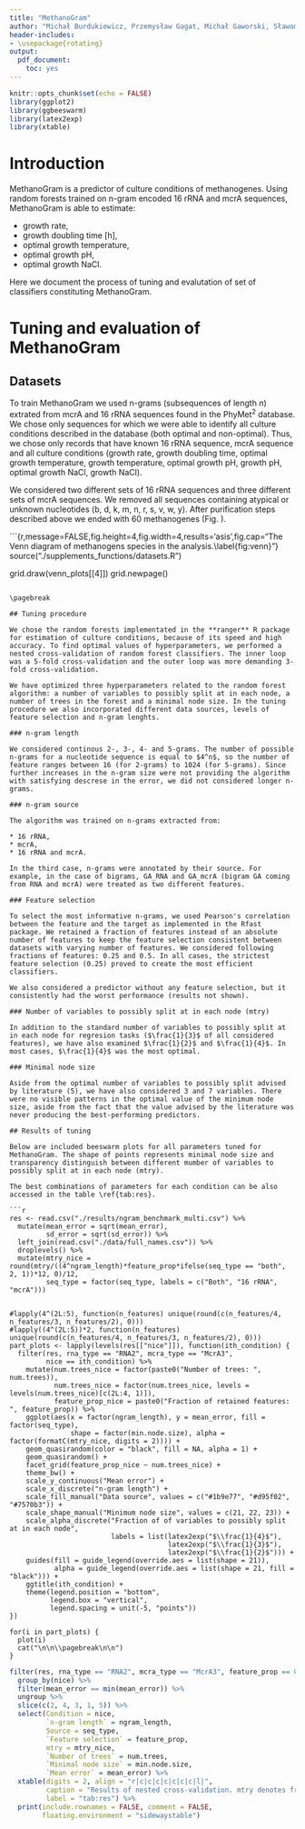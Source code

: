 ```yaml
---
title: "MethanoGram"
author: "Michał Burdukiewicz, Przemysław Gagat, Michał Gaworski, Sławomir Jabłoński, Paweł Mackiewicz, Marcin Łukaszewicz"
header-includes:
- \usepackage{rotating}
output: 
  pdf_document: 
    toc: yes
---
```


```r
knitr::opts_chunk$set(echo = FALSE)
library(ggplot2)
library(ggbeeswarm)
library(latex2exp)
library(xtable)
```

# Introduction

MethanoGram is a predictor of culture conditions of methanogenes. Using random forests trained on n-gram encoded 16 rRNA and mcrA sequences, MethanoGram is able to estimate:

* growth rate, 
* growth doubling time [h], 
* optimal growth temperature, 
* optimal growth pH,
* optimal growth NaCl.

Here we document the process of tuning and evalutation of set of classifiers constituting MethanoGram.

# Tuning and evaluation of MethanoGram

## Datasets 

To train MethanoGram we used n-grams (subsequences of length $n$) extrated from mcrA and 16 rRNA sequences found in the PhyMet$^2$ database. We chose only sequences for which we were able to identify all culture conditions described in the database (both optimal and non-optimal). Thus, we chose only records that have known 16 rRNA sequence, mcrA sequence and all culture conditions (growth rate, growth doubling time, optimal growth temperature, growth temperature, optimal growth pH, growth pH, optimal growth NaCl, growth NaCl). 

We considered two different sets of 16 rRNA sequences and three different sets of mcrA sequences. We removed all sequences containing atypical or unknown nucleotides (b, d, k, m, n, r, s, v, w, y). After purification steps described above we ended with 60 methanogenes (Fig. \ref{fig:venn}). 


```{r,message=FALSE,fig.height=4,fig.width=4,results='asis',fig.cap="The Venn diagram of methanogens species in the analysis.\\label{fig:venn}"}
source("./supplements_functions/datasets.R")

grid.draw(venn_plots[[4]])
grid.newpage()
```

\pagebreak

## Tuning procedure

We chose the random forests implementated in the **ranger** R package for estimation of culture conditions, because of its speed and high accuracy. To find optimal values of hyperparameters, we performed a nested cross-validation of random forest classifiers. The inner loop was a 5-fold cross-validation and the outer loop was more demanding 3-fold cross-validation. 

We have optimized three hyperparameters related to the random forest algorithm: a number of variables to possibly split at in each node, a number of trees in the forest and a minimal node size. In the tuning procedure we also incorporated different data sources, levels of feature selection and n-gram lenghts.

### n-gram length

We considered continous 2-, 3-, 4- and 5-grams. The number of possible n-grams for a nucleotide sequence is equal to $4^n$, so the number of feature ranges between 16 (for 2-grams) to 1024 (for 5-grams). Since further increases in the n-gram size were not providing the algorithm with satisfying descrese in the error, we did not considered longer n-grams. 

### n-gram source

The algorithm was trained on n-grams extracted from:

* 16 rRNA,
* mcrA,
* 16 rRNA and mcrA.

In the third case, n-grams were annotated by their source. For example, in the case of bigrams, GA_RNA and GA_mcrA (bigram GA coming from RNA and mcrA) were treated as two different features.

### Feature selection

To select the most informative n-grams, we used Pearson's correlation between the feature and the target as implemented in the Rfast package. We retained a fraction of features instead of an absolute number of features to keep the feature selection consistent between datasets with varying number of features. We considered following fractions of features: 0.25 and 0.5. In all cases, the strictest feature selection (0.25) proved to create the most efficient classifiers.

We also considered a predictor without any feature selection, but it consistently had the worst performance (results not shown).

### Number of variables to possibly split at in each node (mtry)

In addition to the standard number of variables to possibly split at in each node for regresion tasks ($\frac{1}{3}$ of all considered features), we have also examined $\frac{1}{2}$ and $\frac{1}{4}$. In most cases, $\frac{1}{4}$ was the most optimal.

### Minimal node size

Aside from the optimal number of variables to possibly split advised by literature (5), we have also considered 3 and 7 variables. There were no visible patterns in the optimal value of the minimum node size, aside from the fact that the value advised by the literature was never producing the best-performing predictors.

## Results of tuning

Below are included beeswarm plots for all parameters tuned for MethanoGram. The shape of points represents minimal node size and transparency distinguish between different mumber of variables to possibly split at in each node (mtry).

The best combinations of parameters for each condition can be also accessed in the table \ref{tab:res}.

```r
res <- read.csv("./results/ngram_benchmark_multi.csv") %>% 
  mutate(mean_error = sqrt(mean_error),
         sd_error = sqrt(sd_error)) %>% 
  left_join(read.csv("./data/full_names.csv")) %>% 
  droplevels() %>% 
  mutate(mtry_nice = round(mtry/((4^ngram_length)*feature_prop*ifelse(seq_type == "both", 2, 1))*12, 0)/12,
         seq_type = factor(seq_type, labels = c("Both", "16 rRNA", "mcrA")))


#lapply(4^(2L:5), function(n_features) unique(round(c(n_features/4, n_features/3, n_features/2), 0)))
#lapply((4^(2L:5))*2, function(n_features) unique(round(c(n_features/4, n_features/3, n_features/2), 0)))
part_plots <- lapply(levels(res[["nice"]]), function(ith_condition) {
  filter(res, rna_type == "RNA2", mcra_type == "McrA3",
         nice == ith_condition) %>% 
    mutate(num.trees_nice = factor(paste0("Number of trees: ", num.trees)),
           num.trees_nice = factor(num.trees_nice, levels = levels(num.trees_nice)[c(2L:4, 1)]),
           feature_prop_nice = paste0("Fraction of retained features: ", feature_prop)) %>% 
    ggplot(aes(x = factor(ngram_length), y = mean_error, fill = factor(seq_type), 
               shape = factor(min.node.size), alpha = factor(formatC(mtry_nice, digits = 2)))) +
    geom_quasirandom(color = "black", fill = NA, alpha = 1) +
    geom_quasirandom() +
    facet_grid(feature_prop_nice ~ num.trees_nice) +
    theme_bw() +
    scale_y_continuous("Mean error") +
    scale_x_discrete("n-gram length") +
    scale_fill_manual("Data source", values = c("#1b9e77", "#d95f02", "#7570b3")) +
    scale_shape_manual("Minimum node size", values = c(21, 22, 23)) +
    scale_alpha_discrete("Fraction of of variables to possibly split at in each node",
                         labels = list(latex2exp("$\\frac{1}{4}$"),
                                       latex2exp("$\\frac{1}{3}$"),
                                       latex2exp("$\\frac{1}{2}$"))) +
    guides(fill = guide_legend(override.aes = list(shape = 21)),
           alpha = guide_legend(override.aes = list(shape = 21, fill = "black"))) +
    ggtitle(ith_condition) +
    theme(legend.position = "bottom",
          legend.box = "vertical",
          legend.spacing = unit(-5, "points"))
})

for(i in part_plots) {
  plot(i)
  cat("\n\n\\pagebreak\n\n")
}
```


```r
filter(res, rna_type == "RNA2", mcra_type == "McrA3", feature_prop == 0.25) %>% 
  group_by(nice) %>% 
  filter(mean_error == min(mean_error)) %>% 
  ungroup %>% 
  slice(c(2, 4, 3, 1, 5)) %>% 
  select(Condition = nice, 
         `n-gram length` = ngram_length,
         Source = seq_type,
         `Feature selection` = feature_prop,
         mtry = mtry_nice, 
         `Number of trees` = num.trees,
         `Minimal node size` = min.node.size,
         `Mean error` = mean_error) %>% 
  xtable(digits = 2, align = "r|c|c|c|c|c|c|c|l|",
         caption = "Results of nested cross-validation. mtry denotes fraction of variables to possibly split at in each node.",
         label = "tab:res") %>% 
  print(include.rownames = FALSE, comment = FALSE, 
        floating.environment = "sidewaystable")
```

